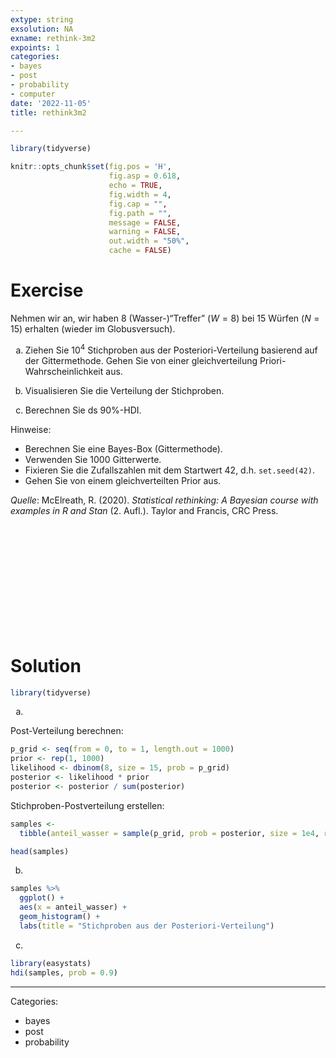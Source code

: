 ```yaml
---
extype: string
exsolution: NA
exname: rethink-3m2
expoints: 1
categories:
- bayes
- post
- probability
- computer
date: '2022-11-05'
title: rethink3m2

---
```




```r
library(tidyverse)
```


```r
knitr::opts_chunk$set(fig.pos = 'H',
                      fig.asp = 0.618,
                      echo = TRUE,
                      fig.width = 4,
                      fig.cap = "", 
                      fig.path = "",
                      message = FALSE,
                      warning = FALSE,
                      out.width = "50%",
                      cache = FALSE)

```








# Exercise




Nehmen wir an, wir haben 8 (Wasser-)"Treffer" ($W=8$) bei 15 Würfen ($N=15$) erhalten (wieder im Globusversuch).

a) Ziehen Sie $10^4$ Stichproben aus der Posteriori-Verteilung basierend auf der Gittermethode. Gehen Sie von einer gleichverteilung Priori-Wahrscheinlichkeit aus.

b) Visualisieren Sie die Verteilung der Stichproben.

b) Berechnen Sie ds 90%-HDI.


Hinweise:

- Berechnen Sie eine Bayes-Box (Gittermethode).
- Verwenden Sie 1000 Gitterwerte.
- Fixieren Sie die Zufallszahlen mit dem Startwert 42, d.h. `set.seed(42)`.
- Gehen Sie von einem gleichverteilten Prior aus.



*Quelle*: McElreath, R. (2020). *Statistical rethinking: A Bayesian course with examples in R and Stan* (2. Aufl.). Taylor and Francis, CRC Press.




</br>
</br>
</br>
</br>
</br>
</br>
</br>
</br>
</br>
</br>

# Solution

```r
library(tidyverse)
```


a) 

Post-Verteilung berechnen:

```r
p_grid <- seq(from = 0, to = 1, length.out = 1000)
prior <- rep(1, 1000)
likelihood <- dbinom(8, size = 15, prob = p_grid)
posterior <- likelihood * prior
posterior <- posterior / sum(posterior)
```

Stichproben-Postverteilung erstellen:

```r
samples <- 
  tibble(anteil_wasser = sample(p_grid, prob = posterior, size = 1e4, replace = TRUE))

head(samples)
```


b)

```r
samples %>% 
  ggplot() +
  aes(x = anteil_wasser) +
  geom_histogram() + 
  labs(title = "Stichproben aus der Posteriori-Verteilung")
```


c)


```r
library(easystats)
hdi(samples, prob = 0.9)
```









---

Categories: 

- bayes
- post
- probability

